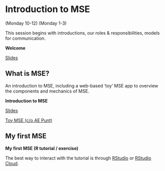 # Introduction to MSE {#intro}

(Monday 10-12)
(Monday 1-3)

This session begins with introductions, our roles & responsibilities, models for communication.  

::: {.slide-deck}
**Welcome**

::: {.slides}
[Slides](https://docs.google.com/presentation/d/1-8vz18TwqXSQ_-XOZzNplI1VTJGHE6NsdQZ1Kokq9TY/edit?usp=sharing)
:::
:::

## What is MSE?

An introduction to MSE, including a web-based 'toy' MSE app to overview the components and mechanics of MSE.  

::: {.slide-deck}
**Introduction to MSE**

::: {.slides}
[Slides](https://docs.google.com/presentation/d/14IXDG1BpOzY2AbOIWe5H-PPYpkafip4uOjhWhCkWmBE/edit?usp=sharing)
:::

::: {.source}
[Toy MSE (c/o AE Punt)](https://puntapps.shinyapps.io/tunamse/)
:::
:::

## My first MSE {#first-mse}

::: {.application-exercise} 
**My first MSE (R tutorial / exercise)**
:::
The best way to interact with the tutorial is through [RStudio](https://github.com/gavinfay/cinar-mse/issues/2) or [RStudio Cloud](https://github.com/gavinfay/cinar-mse/issues/1).


<!-- ::: {.source} -->
<!-- [R Markdown](https://github.com/gavinfay/cinar-mse/tree/main/materials/exercises/day-01/my-first-mse.Rmd) -->
<!-- ::: -->

<!-- ::: {.tutorial} -->
<!-- [knitted pdf](https://github.com/gavinfay/cinar-mse/tree/main/materials/exercises/day-01/my-first-mse.pdf) -->
<!-- ::: -->
